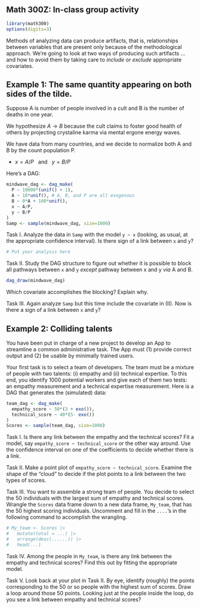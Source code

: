## Math 300Z: In-class group activity

```r
library(math300)
options(digits=3)
```

Methods of analyzing data can produce artifacts, that is, relationships between variables that are present only because of the methodological approach.  We're going to look at two ways of producing such artifacts ... and how to avoid them by taking care to *include* or *exclude* appropriate covariates.



## Example 1: The same quantity appearing on both sides of the tilde.

Suppose A is number of people involved in a cult and B is the number of deaths in one year.

We hypothesize $A \longrightarrow B$ because the cult claims to foster good health of others by projecting crystaline karma via mental ergone energy waves.

We have data from many countries, and we decide to normalize both A and B by the count population P.

- $x = A/P\ \ $ and $\ \ y=B/P$

Here's a DAG:

```r
mindwave_dag <- dag_make(
  P ~ 10000*(unif() + 1),
  A ~ 10*unif(), # A, B, and P are all exogenous
  B ~ 0*A + 100*unif(),
  x ~ A/P,
  y ~ B/P
)
Samp <- sample(mindwave_dag, size=1000)
```

Task I. Analyze the data in `Samp` with the model `y ~ x` (looking, as usual, at the appropriate confidence interval). Is there sign of a link between `x` and `y`?

```r
# Put your analysis here

```

Task II. Study the DAG structure to figure out whether it is possible to block all pathways between `x` and `y` *except* pathway between x and y *via* A and B.

```r
dag_draw(mindwave_dag)
```

Which covariate accomplishes the blocking? Explain why.

Task III. Again analyze `Samp` but this time include the covariate in (II). Now is there a sign of a link between `x` and `y`?

## Example 2: Colliding talents

You have been put in charge of a new project to develop an App to streamline a common administrative task. The App must (1) provide correct output and (2) be usable by minimally trained users. 

Your first task is to select a team of developers. The team must be a mixture of people with two talents: (i) empathy and (ii) technical expertise. To this end, you identify 1000 potential workers and give each of them two tests: an empathy measurement and a technical expertise measurement.  Here is a DAG that generates the (simulated) data:

```r
team_dag <- dag_make(
  empathy_score ~ 50*(3 + exo()),
  technical_score ~ 40*(5- exo())
)
Scores <- sample(team_dag, size=1000)
```

Task I. Is there any link between the empathy and the technical scores? Fit a model, say `empathy_score ~ technical_score` or the other way around. Use the confidence interval on one of the coefficients to decide whether there is a link.

Task II. Make a point plot of `empathy_score ~ technical_score`. Examine the shape of the "cloud" to decide if the plot points to a link between the two types of scores.

Task III. You want to assemble a strong team of people. You decide to select the 50 individuals with the largest sum of empathy and technical scores. Wrangle the `Scores` data frame down to a new data frame, `My_team`, that has the 50 highest scoring individuals. Uncomment and fill in the `....`'s in the following command to accomplish the wrangling.

```r
# My_team <- Scores |>
#   mutate(total = ...) |>
#   arrange(desc(......)) |>
#   head(...)
```

Task IV. Among the people in `My_team`, is there any link between the empathy and technical scores? Find this out by fitting the appropriate model. 

Task V. Look back at your plot in Task II. By eye, identify (roughly) the points corresponding to the 50 or so people with the highest sum of scores. Draw a loop around those 50 points. Looking just at the people inside the loop, do you see a link between empathy and technical scores?


